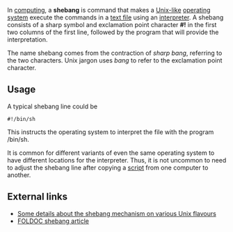 In [[computing]], a '''shebang''' is command that makes a [[Unix-like]] [[operating system]] execute the commands in a [[text file]] using an [[interpreter (computer software)|interpreter]]. A shebang consists of a sharp symbol and exclamation point character '''#!''' in the first two columns of the first line, followed by the program that will provide the interpretation. 

The name shebang comes from the contraction of ''sharp bang'', referring to the two characters.  Unix jargon uses ''bang'' to refer to the exclamation point character.

==Usage==
A typical shebang line could be
 #!/bin/sh

This instructs the operating system to interpret the file with the program /bin/sh.

It is common for different variants of even the same operating system to have different locations for the interpreter.  Thus, it is not uncommon to need to adjust the shebang line after copying a [[script (computer programming)|script]] from one computer to another.

==External links==
*[http://homepages.cwi.nl/~aeb/std/shebang/ Some details about the shebang mechanism on various Unix flavours]
*[[FOLDOC:shebang|FOLDOC shebang article]]